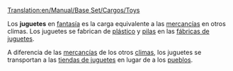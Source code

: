 [[Translation:en/Manual/Base Set/Cargos/Toys]]

{{es/Carga| carga  = Juguetes
| imagen = ToyFactory.png
| producida =[[es/Manual/Base Set/Industries/Fábrica de juguetes|Fábrica de juguetes]]
| aceptada  =[[es/Manual/Base Set/Industries/Tienda de juguetes|Tienda de juguetes]]
}}

Los '''juguetes''' en [[es/fantasía|fantasía]] es la carga equivalente a las [[es/mercancías|mercancías]] en otros climas. Los juguetes se fabrican de [[es/plástico|plástico]] y [[es/pilas|pilas]] en las [[es/fábrica de juguetes|fábricas de juguetes]].

A diferencia de las [[es/mercancías|mercancías]] de los otros [[es/clima|climas]], los juguetes se transportan a las [[es/tienda de juguetes|tiendas de juguetes]] en lugar de a los [[es/pueblo|pueblos]].